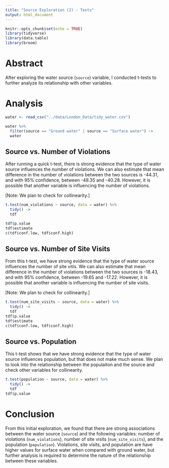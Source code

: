 ```yaml
---
title: "Source Exploration (2) - Tests"
output: html_document
---
```


```r
knitr::opts_chunk$set(echo = TRUE)
library(tidyverse)
library(data.table)
library(broom)
```



# Abstract 

After exploring the water source (`source`) variable, I conducted t-tests to further analyze its relationship with other variables.


# Analysis 

```r

water <- read_csv("../data/London_Data/tidy_water.csv")

```

```r

water %>%
  filter(source == "Ground water" | source == "Surface water") ->
  water

```


## Source vs. Number of Violations

After running a quick t-test, there is strong evidence that the type of water source influences the number of violations. We can also estimate that mean difference in the number of violations between the two sources is -44.31, and with 95% confidence, between -48.35 and -40.28. However, it is possible that another variable is influencing the number of violations.

[Note: We plan to check for collinearity.]

```r

t.test(num_violations ~ source, data = water) %>%
  tidy() ->
  tdf

tdf$p.value
tdf$estimate
c(tdf$conf.low, tdf$conf.high)

```


## Source vs. Number of Site Visits 


From this t-test, we have strong evidence that the type of water source influences the number of site vitis. We can also estimate that mean difference in the number of violations between the two sources is -18.43, and with 95% confidence, between -19.65 and -17.22. However, it is possible that another variable is influencing the number of site visits. 

[Note: We plan to check for collinearity.]

```r

t.test(num_site_visits ~ source, data = water) %>%
  tidy() ->
  tdf
tdf$p.value
tdf$estimate
c(tdf$conf.low, tdf$conf.high)

```


## Source vs. Population 


This t-test shows that we have strong evidence that the type of water source influences population, but that does not make much sense. We plan to look into the relationship between the populaiton and the source and check other variables for collinearity. 

```r

t.test(population ~ source, data = water) %>%
  tidy() ->
  tdf
tdf$p.value

```


# Conclusion 


From this initial exploration, we found that there are strong associations between the water source (`source`) and the following variables: number of violations (`num_violations`), number of site visits (`num_site_visits`), and the population (`population`). Violations, site visits, and population are have higher values for surface water when compared with ground water, but further analysis is required to determine the nature of the relationship between these variables. 


